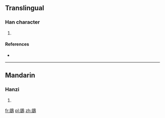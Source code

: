 ==Translingual==

===Han character===
{{Han char|rn=196|rad=鳥|as=08|sn=19|four=77227|canj=SUHAF}}

# {{defn|Han|sort=鳥08}}

====References====
* {{Han ref|kx=1494.010|dkj=47061|dj=2023.010|hdz=74643.230|uh=9D8C|ud=40332|bh=F3E2|bd=62434}}

----

==Mandarin==

===Hanzi===
{{cmn-hanzi|pin=[[qū]] ([[qu1]])|wg=ch'ü<sup>1</sup>}}

# {{defn|lang=cmn|sort=鳥08}}

[[fr:鶌]]
[[pl:鶌]]
[[zh:鶌]]
